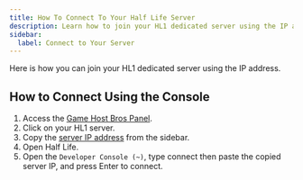 ```yaml
---
title: How To Connect To Your Half Life Server
description: Learn how to join your HL1 dedicated server using the IP address.
sidebar:
  label: Connect to Your Server
---
```


Here is how you can join your HL1 dedicated server using the IP address.

## How to Connect Using the Console

1. Access the [Game Host Bros Panel](https://panel.gamehostbros.com/).
2. Click on your HL1 server.
3. Copy the [server IP address](https://www.youtube.com/watch?v=Ap7DtDF-wYg) from the sidebar.
4. Open Half Life.
5. Open the `Developer Console (~)`, type connect then paste the copied server IP, and press Enter to connect.